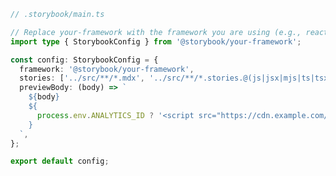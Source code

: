 ```ts
// .storybook/main.ts

// Replace your-framework with the framework you are using (e.g., react-webpack5, vue3-vite)
import type { StorybookConfig } from '@storybook/your-framework';

const config: StorybookConfig = {
  framework: '@storybook/your-framework',
  stories: ['../src/**/*.mdx', '../src/**/*.stories.@(js|jsx|mjs|ts|tsx)'],
  previewBody: (body) => `
    ${body}
    ${
      process.env.ANALYTICS_ID ? '<script src="https://cdn.example.com/analytics.js"></script>' : ''
    }
  `,
};

export default config;
```
